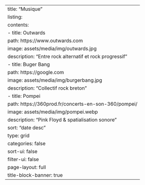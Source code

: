 ---
title: "Musique"
listing:
  contents:
    - title: Outwards
      path: https://www.outwards.com
      image: assets/media/img/outwards.jpg
      description: "Entre rock alternatif et rock progressif"
    - title: Buger Bang
      path: https://google.com
      image: assets/media/img/burgerbang.jpg
      description: "Collectif rock breton"
    - title: Pompei
      path: https://360prod.fr/concerts-en-son-360/pompei/
      image: assets/media/img/pompei.webp
      description: "Pink Floyd & spatialisation sonore"
  sort: "date desc"
  type: grid
  categories: false
  sort-ui: false
  filter-ui: false
page-layout: full
title-block-banner: true
---
